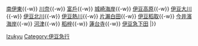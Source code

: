 {{鐵道路線|　
| 模板名稱 =伊豆急行線
| 名稱 = [[File:IzukyuLogotype.svg|20px|伊豆急行]] <small>[[伊豆急行]]</small> [[伊豆急行線]]
| 代表色  = deepskyblue
| 背景顏色 = #FFFFFF 
| 車站列表 =  （[[Template:伊東線|熱海方向]] ←）[[伊東站|伊東]]{{-w}} [[南伊東站|南伊東]]{{-w}} [[川奈站|川奈]]{{-w}} [[富戶站|富戶]]{{-w}} [[城崎海岸站|城崎海岸]]{{-w}} [[伊豆高原站|伊豆高原]]{{-w}} [[伊豆大川站|伊豆大川]]{{-w}} [[伊豆北川站|伊豆北川]]{{-w}} [[伊豆熱川站|伊豆熱川]]{{-w}} [[片瀨白田站|片瀨白田]]{{-w}} [[伊豆稻取站|伊豆稻取]]{{-w}} [[今井濱海岸站|今井濱海岸]]{{-w}} [[河津站 (日本)|河津]]{{-w}} [[稻梓站|稻梓]]{{-w}} [[蓮台寺站|蓮台寺]]{{-w}} [[伊豆急下田站|伊豆急下田]]
|}}<noinclude>
[[Category:日本鐵路路線模板|Izukyu]]
[[Category:伊豆急行]]
</noinclude>